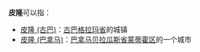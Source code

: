 '''皮隆'''可以指：
* [[皮隆_(古巴)|皮隆 (古巴)]]：[[古巴|古巴]][[格拉玛省|格拉玛省]]的城镇
* [[皮隆_(巴拿马)|皮隆 (巴拿马)]]：[[巴拿马|巴拿马]][[贝拉瓜斯省|贝拉瓜斯省]][[蒙蒂霍区|蒙蒂霍区]]的一个城市

{{disambig|cat=二字地名消歧义}}